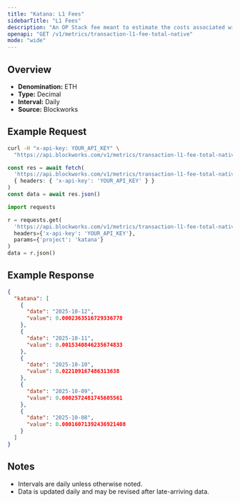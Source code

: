 ```yaml
---
title: "Katana: L1 Fees"
sidebarTitle: "L1 Fees"
description: "An OP Stack fee meant to estimate the costs associated with posting data to the L1 that is attributed to the user's transaction fee"
openapi: "GET /v1/metrics/transaction-l1-fee-total-native"
mode: "wide"
---
```


## Overview

- **Denomination:** ETH
- **Type:** Decimal
- **Interval:** Daily
- **Source:** Blockworks

## Example Request

<CodeGroup>

```bash cURL
curl -H "x-api-key: YOUR_API_KEY" \
  "https://api.blockworks.com/v1/metrics/transaction-l1-fee-total-native?project=katana"
```

```typescript TypeScript
const res = await fetch(
  'https://api.blockworks.com/v1/metrics/transaction-l1-fee-total-native?project=katana',
  { headers: { 'x-api-key': 'YOUR_API_KEY' } }
)
const data = await res.json()
```

```python Python
import requests

r = requests.get(
  'https://api.blockworks.com/v1/metrics/transaction-l1-fee-total-native',
  headers={'x-api-key': 'YOUR_API_KEY'},
  params={'project': 'katana'}
)
data = r.json()
```

</CodeGroup>

## Example Response

```json
{
  "katana": [
    {
      "date": "2025-10-12",
      "value": 0.0002363516729336778
    },
    {
      "date": "2025-10-11",
      "value": 0.0015340846235674833
    },
    {
      "date": "2025-10-10",
      "value": 0.022109167486313638
    },
    {
      "date": "2025-10-09",
      "value": 0.0002572481745605561
    },
    {
      "date": "2025-10-08",
      "value": 0.00016071392436921408
    }
  ]
}
```

## Notes
- Intervals are daily unless otherwise noted.
- Data is updated daily and may be revised after late-arriving data.